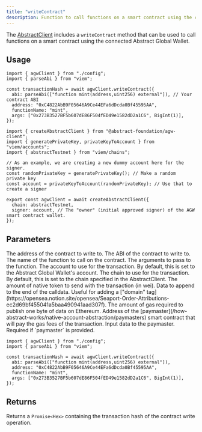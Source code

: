```yaml
---
title: "writeContract"
description: Function to call functions on a smart contract using the connected Abstract Global Wallet.
---
```


The [AbstractClient](/abstract-global-wallet/agw-client/createAbstractClient)
includes a `writeContract` method that can be used to call functions on a smart contract using the connected Abstract Global Wallet.

## Usage

<CodeGroup>

```tsx example.ts
import { agwClient } from "./config";
import { parseAbi } from "viem";

const transactionHash = await agwClient.writeContract({
  abi: parseAbi(["function mint(address,uint256) external"]), // Your contract ABI
  address: "0xC4822AbB9F05646A9Ce44EFa6dDcda0Bf45595AA",
  functionName: "mint",
  args: ["0x273B3527BF5b607dE86F504fED49e1582dD2a1C6", BigInt(1)],
});
```

```tsx config.ts
import { createAbstractClient } from "@abstract-foundation/agw-client";
import { generatePrivateKey, privateKeyToAccount } from "viem/accounts";
import { abstractTestnet } from "viem/chains";

// As an example, we are creating a new dummy account here for the signer.
const randomPrivateKey = generatePrivateKey(); // Make a random private key
const account = privateKeyToAccount(randomPrivateKey); // Use that to create a signer

export const agwClient = await createAbstractClient({
  chain: abstractTestnet,
  signer: account, // The "owner" (initial approved signer) of the AGW smart contract wallet.
});
```

</CodeGroup>

## Parameters

<ResponseField name="address" type="Address" required>
  The address of the contract to write to.
</ResponseField>

<ResponseField name="abi" type="Abi" required>
  The ABI of the contract to write to.
</ResponseField>

<ResponseField name="functionName" type="string" required>
  The name of the function to call on the contract.
</ResponseField>

<ResponseField name="args" type="unknown[]">
  The arguments to pass to the function.
</ResponseField>

<ResponseField name="account" type="Account">
  The account to use for the transaction. By default, this is set to the
  Abstract Global Wallet's account.
</ResponseField>

<ResponseField name="chain" type="Chain">
  The chain to use for the transaction. By default, this is set to the chain
  specified in the AbstractClient.
</ResponseField>

<ResponseField name="value" type="bigint">
  The amount of native token to send with the transaction (in wei).
</ResponseField>

<ResponseField name="dataSuffix" type="Hex">
  Data to append to the end of the calldata. Useful for adding a ["domain"
  tag](https://opensea.notion.site/opensea/Seaport-Order-Attributions-ec2d69bf455041a5baa490941aad307f).
</ResponseField>

<ResponseField name="gasPerPubdata" type="bigint">
  The amount of gas required to publish one byte of data on Ethereum.
</ResponseField>

<ResponseField name="paymaster" type="Account | Address">
  Address of the
  [paymaster](/how-abstract-works/native-account-abstraction/paymasters) smart
  contract that will pay the gas fees of the transaction.
</ResponseField>

<ResponseField name="paymasterInput" type="Hex">
  Input data to the paymaster. Required if `paymaster` is provided.

<Expandable title="Example with Paymaster">

```tsx
import { agwClient } from "./config";
import { parseAbi } from "viem";

const transactionHash = await agwClient.writeContract({
  abi: parseAbi(["function mint(address,uint256) external"]),
  address: "0xC4822AbB9F05646A9Ce44EFa6dDcda0Bf45595AA",
  functionName: "mint",
  args: ["0x273B3527BF5b607dE86F504fED49e1582dD2a1C6", BigInt(1)],
});
```

</Expandable>

</ResponseField>

## Returns

Returns a `Promise<Hex>` containing the transaction hash of the contract write operation.
